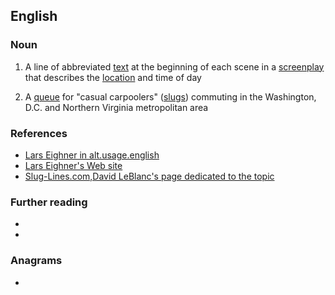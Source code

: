 {{also|slugline}}
==English==

===Noun===
{{en-noun}}

{{examples|examples=·EXT. BRIDGE NIGHT (an exterior location, on a bridge at night)|sense=abbreviated text}}

# {{lb|en|authorship}} A line of abbreviated [[text]] at the beginning of each scene in a [[screenplay]] that describes the [[location]] and time of day
# A [[queue]] for "casual carpoolers" ([[slug#Noun|slugs]]) commuting in the Washington, D.C. and Northern Virginia metropolitan area

===References===
* [http://groups.google.com/group/alt.usage.english/msg/2b99238b65ca0ab3 Lars Eighner in alt.usage.english]
* [http://www.larseighner.com/workshop/faq/qa010500.html Lars Eighner's Web site]
* [http://www.slug-lines.com/ Slug-Lines.com,David LeBlanc's page dedicated to the topic]

===Further reading===
* {{pedialite|screenplay slug line}}
* {{pedialite|Slugging}}

===Anagrams===
* {{anagrams|en|a=egillnsu|Guillens}}